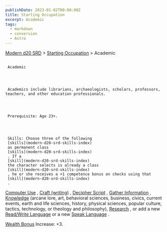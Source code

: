 ```yaml
---
publishDate: 2023-01-02T00:00:00Z
title: Starting Occupation
excerpt: Academic
tags:
  - markdown
  - conversion
  - Astro
---
```


[Modern d20 SRD](/#modernD20) >
[Starting Occupation](modern-d20-srd-starting-occupation-index) > Academic

##

     Academic




     Academics include librarians, archaeologists, scholars, professors, teachers, and other education professionals.




     Prerequisite: Age 23+.




     Skills: Choose three of the following
     [skills](modern-d20-srd-skills-index)
     as permanent class
     [skills](modern-d20-srd-skills-index)
     . If a
     [skill](modern-d20-srd-skills-index)
     the character selects is already a class
     [skill](modern-d20-srd-skills-index)
     , he or she receives a +1 competence bonus on checks using that
     [skill](modern-d20-srd-skills-index)
     .

[Computer Use](modern-d20-srd-skills-computer-use)
,
[Craft (writing)](modern-d20-srd-skills-craft-writing)
,
[Decipher Script](modern-d20-srd-skills-decipher-script)
,
[Gather Information](modern-d20-srd-skills-gather-information)
,
[Knowledge](modern-d20-srd-skills-knowledge)
(arcane lore, art, behavioral sciences, business, civics, current events, earth and life sciences, history, physical sciences, popular culture, tactics, technology, or theology and philosophy),
[Research](modern-d20-srd-skills-research)
, or add a new
[Read/Write Language](modern-d20-srd-skills-read-write-language)
or a new
[Speak Language](modern-d20-srd-skills-speak-language)
.

[Wealth Bonus](modern-d20-srd-wealth-wealth-bonus)
Increase: +3.
